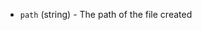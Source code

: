 <!-- Code generated from the comments of the DatasourceOutput struct in datasource/file/data.go; DO NOT EDIT MANUALLY -->

- `path` (string) - The path of the file created

<!-- End of code generated from the comments of the DatasourceOutput struct in datasource/file/data.go; -->
